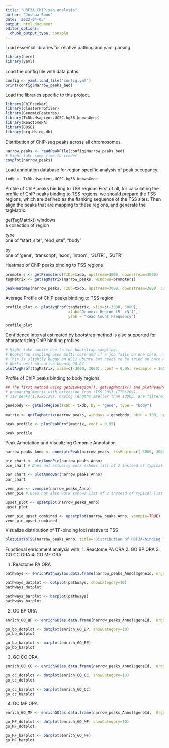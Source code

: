 ```yaml
---
title: "H3F3A ChIP-seq analysis"
author: "Joshua Soon"
date: '2022-04-05'
output: html_document
editor_options: 
  chunk_output_type: console
---
```


Load essential libraries for relative pathing and yaml parsing.
```r
library(here)
library(yaml)
```


Load the config file with data paths.
```r
config <- yaml.load_file("config.yml")
print(config$Narrow_peaks_bed)
```


Load the libraries specific to this project.
```r
library(ChIPseeker)
library(clusterProfiler)
library(GenomicFeatures)
library(TxDb.Hsapiens.UCSC.hg38.knownGene)
library(ReactomePA)
library(DOSE)
library(org.Hs.eg.db)
```


Distribution of ChIP-seq peaks across all chromosomes.
```r
narrow_peaks <- readPeakFile(config$Narrow_peaks_bed)
# Might take some time to render
covplot(narrow_peaks)
```


Load annotation database for region specific analysis of peak occupancy.
```r
txdb <- TxDb.Hsapiens.UCSC.hg38.knownGene
```


Profile of ChIP peaks binding to TSS regions
First of all, for calculating the profile of ChIP peaks binding to TSS regions, we should prepare the TSS regions, which are defined as the flanking sequence of the TSS sites.
Then align the peaks that are mapping to these regions, and generate the tagMatrix.

getTagMatrix()
  windows	
    a collection of region
  
  type	
    one of "start_site", "end_site", "body"
  
  by	
    one of 'gene', 'transcript', 'exon', 'intron' , '3UTR' , '5UTR'
    
Heatmap of ChIP peaks binding to TSS regions
```r
promoters <- getPromoters(TxDb=txdb, upstream=3000, downstream=3000)
tagMatrix <- getTagMatrix(narrow_peaks, windows=promoters)

peakHeatmap(narrow_peaks, TxDb=txdb, upstream=3000, downstream=3000, color="red")
```


Average Profile of ChIP peaks binding to TSS region
```r
profile_plot <- plotAvgProf(tagMatrix, xlim=c(-3000, 3000),
                            xlab="Genomic Region (5'->3')",
                            ylab = "Read Count Frequency")

profile_plot
```


Confidence interval estimated by bootstrap method is also supported for characterizing ChIP binding profiles.
```r
# Might take awhile due to the bootstrap sampling.
# Bootstrap sampling uses multi-core and if a job fails on one core, no results will be returned.
# This is slightly buggy on WSL2 Ubuntu but needs to be tried on bare metal.
# Works well on native Ubuntu 20.04
plotAvgProf(tagMatrix, xlim=c(-3000, 3000), conf = 0.95, resample = 1000)
```


Profile of ChIP peaks binding to body regions
```r
## The first method using getBioRegion(), getTagMatrix() and plotPeakProf() to plot in three steps.
# preparing matrix with extension from (TSS-20%)~(TTS+20%)... 
# 119 peaks(1.022512%), having lengths smaller than 100bp, are filtered...

genebody <- getBioRegion(TxDb = txdb, by = "gene", type = "body")

matrix <- getTagMatrix(narrow_peaks, windows = genebody, nbin = 100, upstream = rel(0.2), downstream = rel(0.2))

peak_profile <- plotPeakProf(matrix, conf = 0.95)

peak_profile
```


Peak Annotation and Visualizing Genomic Annotation
```r
narrow_peaks_Anno <- annotatePeak(narrow_peaks, tssRegion=c(-3000, 3000), TxDb=txdb, annoDb="org.Hs.eg.db")

pie_chart <- plotAnnoPie(narrow_peaks_Anno)
pie_chart # Does not actually work (shows list of 2 instead of typical list of 9)

bar_chart <- plotAnnoBar(narrow_peaks_Anno)
bar_chart

venn_pie <- vennpie(narrow_peaks_Anno)
venn_pie # Does not also work (shows list of 2 instead of typical list of 9) and plots it directly

upset_plot <- upsetplot(narrow_peaks_Anno)
upset_plot

venn_pie_upset_combined <- upsetplot(narrow_peaks_Anno, vennpie=TRUE)
venn_pie_upset_combined
```


Visualize distribution of TF-binding loci relative to TSS
```r
plotDistToTSS(narrow_peaks_Anno, title="Distribution of H3F3A-binding loci relative to TSS")
```


Functional enrichment analysis with:
1. Reactome PA ORA
2. GO BP ORA
3. GO CC ORA
4. GO MF ORA

1. Reactome PA ORA
```r
pathways <- enrichPathway(as.data.frame(narrow_peaks_Anno)$geneId, organism = "human")

pathways_dotplot <- dotplot(pathways, showCategory=10)
pathways_dotplot

pathways_barplot <- barplot(pathways)
pathways_barplot
```


2. GO BP ORA
```r
enrich_GO_BP <- enrichGO(as.data.frame(narrow_peaks_Anno)$geneId,  OrgDb = org.Hs.eg.db, ont = "BP")

go_bp_dotplot <- dotplot(enrich_GO_BP, showCategory=10)
go_bp_dotplot

go_bp_barplot <- barplot(enrich_GO_BP)
go_bp_barplot
```


3. GO CC ORA
```r
enrich_GO_CC <- enrichGO(as.data.frame(narrow_peaks_Anno)$geneId,  OrgDb = org.Hs.eg.db, ont = "CC")

go_cc_dotplot <- dotplot(enrich_GO_CC, showCategory=10)
go_cc_dotplot

go_cc_barplot <- barplot(enrich_GO_CC)
go_cc_barplot
```


4. GO MF ORA
```r
enrich_GO_MF <- enrichGO(as.data.frame(narrow_peaks_Anno)$geneId,  OrgDb = org.Hs.eg.db, ont = "MF")

go_MF_dotplot <- dotplot(enrich_GO_MF, showCategory=10)
go_MF_dotplot

go_MF_barplot <- barplot(enrich_GO_MF)
go_MF_barplot
```


